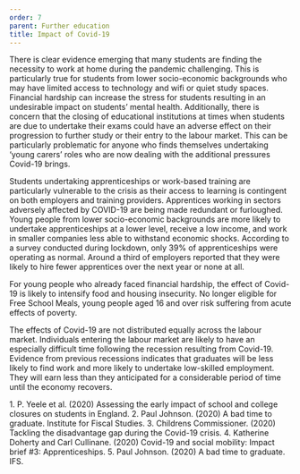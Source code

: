 ```yaml
---
order: 7
parent: Further education
title: Impact of Covid-19
---
```



There is clear evidence emerging that many students are finding the necessity to
work at home during the pandemic challenging. This is particularly true for
students from lower socio-economic backgrounds who may have limited access to
technology and wifi or quiet study spaces.<FootnoteLink
text="1"/> Financial hardship can increase the stress
for students resulting in an undesirable impact on students’ mental health.
Additionally, there is concern that the closing of educational institutions at
times when students are due to undertake their exams could have an adverse
effect on their progression to further study or their entry to the labour
market.<FootnoteLink text="2"/> This can be
particularly problematic for anyone who finds themselves undertaking ‘young
carers’ roles who are now dealing with the additional pressures Covid-19
brings.<FootnoteLink text="3"/>

<ResearchImage imageName="further-education-covid-19.jpg" />

Students undertaking apprenticeships or work-based training are particularly
vulnerable to the crisis as their access to learning is contingent on both
employers and training providers. Apprentices working in sectors adversely
affected by COVID-19 are being made redundant or furloughed. Young people from
lower socio-economic backgrounds are more likely to undertake apprenticeships at
a lower level, receive a low income, and work in smaller companies less able to
withstand economic shocks. According to a survey conducted during lockdown, only
39% of apprenticeships were operating as normal. Around a third of employers
reported that they were likely to hire fewer apprentices over the next year or
none at all.<FootnoteLink text="4"/>

<div>

For young people who already faced financial hardship, the effect of Covid-19
is likely to intensify food and housing insecurity. No longer eligible for
Free School Meals, young people aged 16 and over risk suffering from acute
effects of poverty.

The effects of Covid-19 are not distributed equally across the labour market.
Individuals entering the labour market are likely to have an especially
difficult time following the recession resulting from Covid-19. Evidence from
previous recessions indicates that graduates will be less likely to find work
and more likely to undertake low-skilled employment. They will earn less than
they anticipated for a considerable period of time until the economy
recovers.<FootnoteLink text="5"/>

</div>

<Footnotes>
	1. P. Yeele et al. (2020) Assessing the early impact of school and college closures on students in England.
	2. Paul Johnson. (2020) A bad time to graduate. Institute for Fiscal Studies.
	3. Childrens Commissioner. (2020) Tackling the disadvantage gap during the Covid-19 crisis.
	4. Katherine Doherty and Carl Cullinane. (2020) Covid-19 and social mobility: Impact brief #3: Apprenticeships.
	5. Paul Johnson. (2020) A bad time to graduate. IFS.
</Footnotes>
